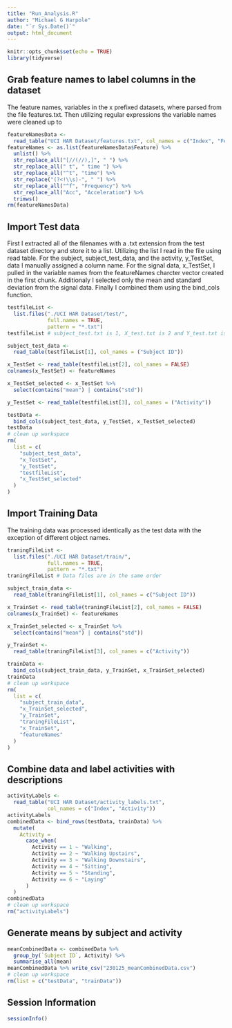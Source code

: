 ```yaml
---
title: "Run_Analysis.R"
author: "Michael G Harpole"
date: "`r Sys.Date()`"
output: html_document
---
```


```r
knitr::opts_chunk$set(echo = TRUE)
library(tidyverse)
```

## Grab feature names to label columns in the dataset
The feature names, variables in the x prefixed datasets, where parsed from the file features.txt. Then utilizing regular expressions the variable names were cleaned up to 

```r
featureNamesData <-
  read_table("UCI HAR Dataset/features.txt", col_names = c("Index", "Feature"))
featureNames <- as.list(featureNamesData$Feature) %>%
  unlist() %>%
  str_replace_all("[//(//),]", " ") %>%
  str_replace_all(" t", " time ") %>%
  str_replace_all("^t", "time") %>%
  str_replace("(?<!\\s)-", " ") %>%
  str_replace_all("^f", "Frequency") %>%
  str_replace_all("Acc", "Acceleration") %>%
  trimws()
rm(featureNamesData)
```

## Import Test data
First I extracted all of the filenames with a .txt extension from the test dataset directory and store it to a list. Utilizing the list I read in the file using read table. For the subject, subject_test_data,  and the activity, y_TestSet, data I manually assigned a column name. For the signal data, x_TestSet, I pulled in the variable names from the featureNames charcter vector created in the first chunk. Additionaly I selected only the mean and standard deviation from the signal data. Finally I combined them using the bind_cols function.

```r
testfileList <-
  list.files("./UCI HAR Dataset/test/",
             full.names = TRUE,
             pattern = "*.txt")
testfileList # subject_test.txt is 1, X_test.txt is 2 and Y_test.txt is 3

subject_test_data <-
  read_table(testfileList[1], col_names = ("Subject ID"))

x_TestSet <- read_table(testfileList[2], col_names = FALSE)
colnames(x_TestSet) <- featureNames

x_TestSet_selected <- x_TestSet %>%
  select(contains("mean") | contains("std"))

y_TestSet <- read_table(testfileList[3], col_names = ("Activity"))

testData <-
  bind_cols(subject_test_data, y_TestSet, x_TestSet_selected)
testData
# clean up workspace
rm(
  list = c(
    "subject_test_data",
    "x_TestSet",
    "y_TestSet",
    "testfileList",
    "x_TestSet_selected"
  )
)
```


## Import Training Data
The training data was processed identically as the test data with the exception of different object names.
```r
traningFileList <-
  list.files("./UCI HAR Dataset/train/",
             full.names = TRUE,
             pattern = "*.txt")
traningFileList # Data files are in the same order

subject_train_data <-
  read_table(traningFileList[1], col_names = c("Subject ID"))

x_TrainSet <- read_table(traningFileList[2], col_names = FALSE)
colnames(x_TrainSet) <- featureNames

x_TrainSet_selected <- x_TrainSet %>%
  select(contains("mean") | contains("std"))

y_TrainSet <-
  read_table(traningFileList[3], col_names = c("Activity"))

trainData <-
  bind_cols(subject_train_data, y_TrainSet, x_TrainSet_selected)
trainData
# clean up workspace
rm(
  list = c(
    "subject_train_data",
    "x_TrainSet_selected",
    "y_TrainSet",
    "traningFileList",
    "x_TrainSet",
    "featureNames"
  )
)
```

## Combine data and label activities with descriptions
```r
activityLabels <-
  read_table("UCI HAR Dataset/activity_labels.txt",
             col_names = c("Index", "Activity"))
activityLabels
combinedData <- bind_rows(testData, trainData) %>%
  mutate(
    Activity =
      case_when(
        Activity == 1 ~ "Walking",
        Activity == 2 ~ "Walking Upstairs",
        Activity == 3 ~ "Walking Downstairs",
        Activity == 4 ~ "Sitting",
        Activity == 5 ~ "Standing",
        Activity == 6 ~ "Laying"
      )
  )
combinedData
# clean up workspace
rm("activityLabels")
```

## Generate means by subject and activity

```r
meanCombinedData <- combinedData %>%
  group_by(`Subject ID`, Activity) %>%
  summarise_all(mean)
meanCombinedData %>% write_csv("230125_meanCombinedData.csv")
# clean up workspace
rm(list = c("testData", "trainData"))
```

## Session Information

```r
sessionInfo()

```

